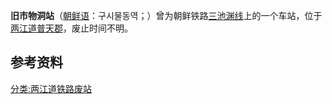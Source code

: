 {{unreferenced|time=2015-03-04T14:03:50+00:00}}
{{朝鮮半島車站資訊
|公司色 = black
|文字色 = 
|站名 = 旧市物洞站
|圖片 = 
|pxl = 
|圖片說明 =
|前一站 = [[山衛坪站|山衛坪]]
|前一站距離 = 
|後一站距離 = 
|後一站 = [[间上峰站|间上峰]]
|諺文 = 구시물동역
|朝鮮漢字 = 구시물동驛
|文觀部式 = 
|馬-賴式 =
|副站名 = 
|車站編號 = 
|停站路線數 = 
|所屬公司 = [[朝鲜民主主义人民共和国铁道省|朝鲜民主主义人民共和国铁道省]]
|所屬路線 = [[三池渊线|三池渊线]]
|距離 = 
|起點站 = [[渭渊站|渭渊]]
|所在地 =[[两江道|两江道]][[普天郡|普天郡]]
|車站構造 = 地面车站
|月台配置 = 
|啟用年月日 =  
|廢站年月日 = 
|上下車人次 = 
|統計年度 = 
|轉車 = 
|備註 = 
|全寬備註 = 
}}

'''旧市物洞站'''（[[朝鲜语|朝鲜语]]：구시물동역；{{lang|ko|구시물동驛}}）曾为朝鲜铁路[[三池渊线|三池渊线]]上的一个车站，位于[[两江道|两江道]][[普天郡|普天郡]]，废止时间不明。

==参考资料==
{{reflist}}

{{三池渊线}}

[[分类:两江道铁路废站|分类:两江道铁路废站]]